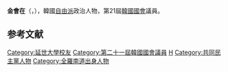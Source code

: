 {{Infobox politician
| name = 金會在
| native_name = 김회재
| image = 
| caption = 
| birth_date = {{Birth date and age|1962|11|24}}
| birth_place = {{KOR}}[[全羅南道|全羅南道]][[麗水市_(韓國)|麗水市]]
| residence = {{KOR}}[[全羅南道|全羅南道]][[麗水市_(韓國)|麗水市]]
| nationality = {{ROK}}
| party = {{MPK}}
| other_names = 
| alma_mater = [[延世大學|延世大學]]
| office = {{flagicon|South Korea}} 第21屆[[韓國國會|韓國國會]]議員
| term_start = 2020年5月30日
| term_end = 
| constituency = [[全羅南道|全羅南道]][[麗水市_(韓國)|麗水市]]乙
| predecessor = {{tsl|ko|주승용|朱昇鎔}}
| successor = 
}}

'''金會在'''（{{kor|김회재|金會在|Kim Hoi-jae}}，{{bd|1962年|11月24日}}），韓國[[自由派|自由派]]政治人物，第21屆[[韓國國會|韓國國會]]議員。

== 参考文献 ==
<references />

{{DEFAULTSORT:Kim Hoi-jae}}
[[Category:延世大學校友|Category:延世大學校友]]
[[Category:第二十一屆韓國國會議員|Category:第二十一屆韓國國會議員]]
[[Category:金姓|H]]
[[Category:共同民主黨人物|Category:共同民主黨人物]]
[[Category:全羅南道出身人物|Category:全羅南道出身人物]]